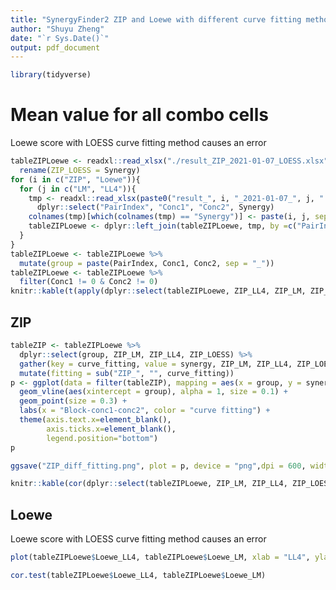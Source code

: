 ```yaml
---
title: "SynergyFinder2 ZIP and Loewe with different curve fitting methods"
author: "Shuyu Zheng"
date: "`r Sys.Date()`"
output: pdf_document
---
```


```r
library(tidyverse)
```
# Mean value for all combo cells

Loewe score with LOESS curve fitting method causes an error

```r
tableZIPLoewe <- readxl::read_xlsx("./result_ZIP_2021-01-07_LOESS.xlsx") %>% 
  rename(ZIP_LOESS = Synergy)
for (i in c("ZIP", "Loewe")){
  for (j in c("LM", "LL4")){
    tmp <- readxl::read_xlsx(paste0("result_", i, "_2021-01-07_", j, ".xlsx")) %>% 
      dplyr::select("PairIndex", "Conc1", "Conc2", Synergy)
    colnames(tmp)[which(colnames(tmp) == "Synergy")] <- paste(i, j, sep="_")
    tableZIPLoewe <- dplyr::left_join(tableZIPLoewe, tmp, by =c("PairIndex", "Conc1", "Conc2"))
  }
}
tableZIPLoewe <- tableZIPLoewe %>% 
  mutate(group = paste(PairIndex, Conc1, Conc2, sep = "_")) 
tableZIPLoewe <- tableZIPLoewe %>% 
  filter(Conc1 != 0 & Conc2 != 0)
knitr::kable(t(apply(dplyr::select(tableZIPLoewe, ZIP_LL4, ZIP_LM, ZIP_LOESS, Loewe_LL4, Loewe_LM), 2, mean)))
```

## ZIP

```r
tableZIP <- tableZIPLoewe %>% 
  dplyr::select(group, ZIP_LM, ZIP_LL4, ZIP_LOESS) %>% 
  gather(key = curve_fitting, value = synergy, ZIP_LM, ZIP_LL4, ZIP_LOESS) %>% 
  mutate(fitting = sub("ZIP_", "", curve_fitting))
p <- ggplot(data = filter(tableZIP), mapping = aes(x = group, y = synergy, color = factor(fitting)))  +
  geom_vline(aes(xintercept = group), alpha = 1, size = 0.1) +
  geom_point(size = 0.3) + 
  labs(x = "Block-conc1-conc2", color = "curve fitting") +
  theme(axis.text.x=element_blank(),
        axis.ticks.x=element_blank(),
        legend.position="bottom")
p
```
```r
ggsave("ZIP_diff_fitting.png", plot = p, device = "png",dpi = 600, width = 10, height = 2)
```
```r
knitr::kable(cor(dplyr::select(tableZIPLoewe, ZIP_LM, ZIP_LL4, ZIP_LOESS)))
```

## Loewe

Loewe score with LOESS curve fitting method causes an error

```r
plot(tableZIPLoewe$Loewe_LL4, tableZIPLoewe$Loewe_LM, xlab = "LL4", ylab = "LM")
```

```r
cor.test(tableZIPLoewe$Loewe_LL4, tableZIPLoewe$Loewe_LM)
```
